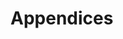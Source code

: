 \appendix
\setcounter{figure}{0}
\setcounter{table}{0}

# Appendices {#sec-appendix}

<!--- 
Any information relevant for evaluation of the stock either during SSC or management review should be included in the appendix. The main assessment document should contain the minimum necessary information to inform and provide management advice for the stock while additional materials can be found in the appendix.
--->
